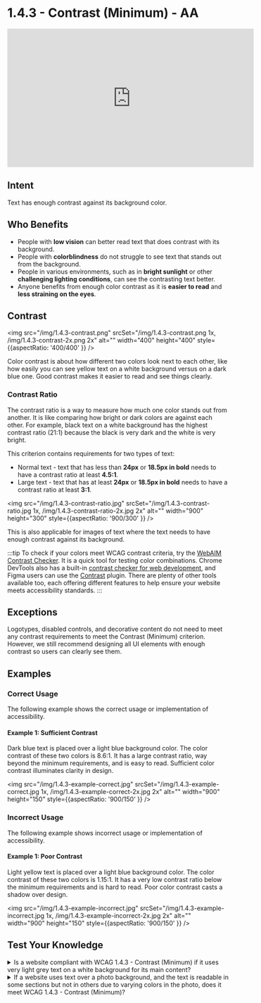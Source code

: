 # 1.4.3 - Contrast (Minimum) - AA

<iframe width="560" height="315" src="https://www.youtube.com/embed/kuB2wDAbv00" title="1.4.3 - Contrast (Minimum) - WCAG Documents" frameBorder="0" allow="accelerometer; autoplay; clipboard-write; encrypted-media; gyroscope; picture-in-picture" allowFullScreen></iframe>

## Intent

Text has enough contrast against its background color.

## Who Benefits

- People with **low vision** can better read text that does contrast with its background.
- People with **colorblindness** do not struggle to see text that stands out from the background.
- People in various environments, such as in **bright sunlight** or other **challenging lighting conditions**, can see the contrasting text better.
- Anyone benefits from enough color contrast as it is **easier to read** and **less straining on the eyes**.

## Contrast

<img src="/img/1.4.3-contrast.png" srcSet="/img/1.4.3-contrast.png 1x, /img/1.4.3-contrast-2x.png 2x" alt="" width="400" height="400" style={{aspectRatio: '400/400' }} />

Color contrast is about how different two colors look next to each other, like how easily you can see yellow text on a white background versus on a dark blue one. Good contrast makes it easier to read and see things clearly.

### Contrast Ratio

The contrast ratio is a way to measure how much one color stands out from another. It is like comparing how bright or dark colors are against each other. For example, black text on a white background has the highest contrast ratio (21:1) because the black is very dark and the white is very bright.

This criterion contains requirements for two types of text:
- Normal text - text that has less than <strong>24px</strong> or <strong>18.5px in bold</strong> needs to have a contrast ratio at least <strong>4.5:1</strong>.
- Large text - text that has at least <strong>24px</strong> or <strong>18.5px in bold</strong> needs to have a contrast ratio at least <strong>3:1</strong>.

<img src="/img/1.4.3-contrast-ratio.jpg" srcSet="/img/1.4.3-contrast-ratio.jpg 1x, /img/1.4.3-contrast-ratio-2x.jpg 2x" alt="" width="900" height="300" style={{aspectRatio: '900/300' }} />

This is also applicable for images of text where the text needs to have enough contrast against its background.

:::tip
To check if your colors meet WCAG contrast criteria, try the [WebAIM Contrast Checker](https://webaim.org/resources/contrastchecker/). It is a quick tool for testing color combinations. Chrome DevTools also has a built-in [contrast checker for web development](https://developer.chrome.com/docs/devtools/accessibility/contrast/), and Figma users can use the [Contrast](https://www.figma.com/community/plugin/748533339900865323/contrast) plugin. There are plenty of other tools available too, each offering different features to help ensure your website meets accessibility standards.
:::

## Exceptions

Logotypes, disabled controls, and decorative content do not need to meet any contrast requirements to meet the Contrast (Minimum) criterion. However, we still recommend designing all UI elements with enough contrast so users can clearly see them.

## Examples

### Correct Usage

The following example shows the correct usage or implementation of accessibility.

#### Example 1: Sufficient Contrast

Dark blue text is placed over a light blue background color. The color contrast of these two colors is 8.6:1. It has a large contrast ratio, way beyond the minimum requirements, and is easy to read. Sufficient color contrast illuminates clarity in design.

<img src="/img/1.4.3-example-correct.jpg" srcSet="/img/1.4.3-example-correct.jpg 1x, /img/1.4.3-example-correct-2x.jpg 2x" alt="" width="900" height="150" style={{aspectRatio: '900/150' }} />

### Incorrect Usage

The following example shows incorrect usage or implementation of accessibility.

#### Example 1: Poor Contrast

Light yellow text is placed over a light blue background color. The color contrast of these two colors is 1.15:1. It has a very low contrast ratio below the minimum requirements and is hard to read. Poor color contrast casts a shadow over design.

<img src="/img/1.4.3-example-incorrect.jpg" srcSet="/img/1.4.3-example-incorrect.jpg 1x, /img/1.4.3-example-incorrect-2x.jpg 2x" alt="" width="900" height="150" style={{aspectRatio: '900/150' }} />

## Test Your Knowledge

<details>
  <summary>
    <span>Is a website compliant with WCAG 1.4.3 - Contrast (Minimum) if it uses very light grey text on a white background for its main content?</span>
  </summary>
  No, it is not compliant. Using very light grey text on a white background creates insufficient contrast, making it difficult for users with visual impairments to read the content. WCAG 1.4.3 requires a minimum contrast ratio to ensure readability.
</details>

<details>
  <summary>
    <span>If a website uses text over a photo background, and the text is readable in some sections but not in others due to varying colors in the photo, does it meet WCAG 1.4.3 - Contrast (Minimum)?</span>
  </summary>
  No, it does not meet the criterion. WCAG 1.4.3 requires text to be legible against its background across the entire text content.
</details>
